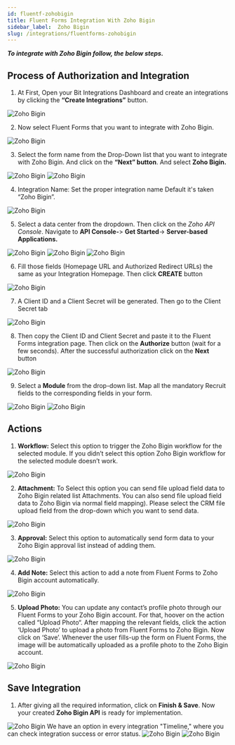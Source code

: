 ```yaml
---
id: fluentf-zohobigin
title: Fluent Forms Integration With Zoho Bigin
sidebar_label:  Zoho Bigin
slug: /integrations/fluentforms-zohobigin
---
```



***To integrate with Zoho Bigin follow, the below steps.***


## Process of Authorization and Integration
1.	At First, Open your Bit Integrations Dashboard and create an integrations by clicking the **“Create Integrations”** button.
 <Image src="zoho-bigin/_create-integration" alt="Zoho Bigin" w="1020" h="350" />


2. Now select Fluent Forms that you want to integrate with Zoho Bigin.
 <Image src="zoho-bigin/_select-contact-form-7" alt="Zoho Bigin" w="1020" h="350" />

3.	Select the form name from the Drop-Down list that you want to integrate with Zoho Bigin. And click on the **“Next” button**. And select **Zoho Bigin.**
 <Image src="zoho-bigin/_fluent-form" alt="Zoho Bigin" w="1020" h="350" />
 <Image src="zoho-bigin/_select-zoho-bigin" alt="Zoho Bigin" w="1020" h="350" />

4.	Integration Name: Set the proper integration name Default it's taken “Zoho Bigin”.
 <Image src="zoho-bigin/_integration-name" alt="Zoho Bigin" w="1020" h="350" />

5. Select a data center from the dropdown. Then click on the *Zoho API Console*. Navigate to **API Console-**> **Get Started**-> **Server-based Applications.** 
 <Image src="zoho-bigin/_select-data-center" alt="Zoho Bigin" w="1020" h="350" />
 <Image src="zoho-bigin/_get-started" alt="Zoho Bigin" w="1020" h="350" />
 <Image src="zoho-bigin/_server-based-applications" alt="Zoho Bigin" w="1020" h="350" />


6.	Fill those fields (Homepage URL and Authorized Redirect URLs) the same as your Integration Homepage. Then click **CREATE** button
 <Image src="zoho-bigin/_create-api" alt="Zoho Bigin" w="1020" h="350" />

 
7.	A Client ID and a Client Secret will be generated. Then go to the Client Secret tab
 <Image src="zoho-bigin/_client-id-and-serect" alt="Zoho Bigin" w="1020" h="300" />

8.	Then copy the Client ID and Client Secret and paste it to the Fluent Forms integration page. Then click on the **Authorize** button (wait for a few seconds). After the successful authorization click on the **Next** button
 <Image src="zoho-bigin/_authorize" alt="Zoho Bigin" w="1020" h="300" />

9.	Select a **Module** from the drop-down list. Map all the mandatory Recruit fields to the corresponding fields in your form.
 <Image src="zoho-bigin/_select-module" alt="Zoho Bigin" w="1020" h="300" />
 <Image src="zoho-bigin/_field-mapping" alt="Zoho Bigin" w="1020" h="300" />

## Actions

1. **Workflow:** Select this option to trigger the Zoho Bigin workflow for the selected module. If you didn’t select this option Zoho Bigin workflow for the selected module doesn’t work.
 <Image src="zoho-bigin/_workflow-actions" alt="Zoho Bigin" w="1020" h="350" />

2. **Attachment:** To Select this option you can send file upload field data to Zoho Bigin related list Attachments. You can also send file upload field data to Zoho Bigin via normal field mapping). Please select the CRM file upload field from the drop-down which you want to send data.
 <Image src="zoho-bigin/_attachment-actions" alt="Zoho Bigin" w="1020" h="350" />


3. **Approval:** Select this option to automatically send form data to your Zoho Bigin approval list instead of adding them.
 <Image src="zoho-bigin/_approval-actions" alt="Zoho Bigin" w="1020" h="350" />

4. **Add Note:** Select this action to add a note from Fluent Forms to Zoho Bigin account automatically.
 <Image src="zoho-bigin/_add-notes-actions" alt="Zoho Bigin" w="1020" h="350" />

5. **Upload Photo:** You can update any contact’s profile photo through our Fluent Forms to your Zoho Bigin account. For that, hoover on the action called “Upload Photo“. After mapping the relevant fields, click the action ‘Upload Photo’ to upload a photo from Fluent Forms to Zoho Bigin. Now click on ‘Save’. Whenever the user fills-up the form on Fluent Forms, the image will be automatically uploaded as a profile photo to the Zoho Bigin account.
 <Image src="zoho-bigin/_upload-photo-actions" alt="Zoho Bigin" w="1020" h="350" />

## Save Integration
1.	After giving all the required information, click on **Finish & Save**. Now your created **Zoho Bigin API** is ready for implementation.
 <Image src="zoho-bigin/_finish-and-save" alt="Zoho Bigin" w="1020" h="350" />
      We have an option in every integration "Timeline," where you can check integration success or error status.
      <Image src="zoho-bigin/_integrations-dashbord" alt="Zoho Bigin" w="1020" h="350" />
      <Image src="zoho-bigin/_timeline" alt="Zoho Bigin" w="1020" h="350" />
